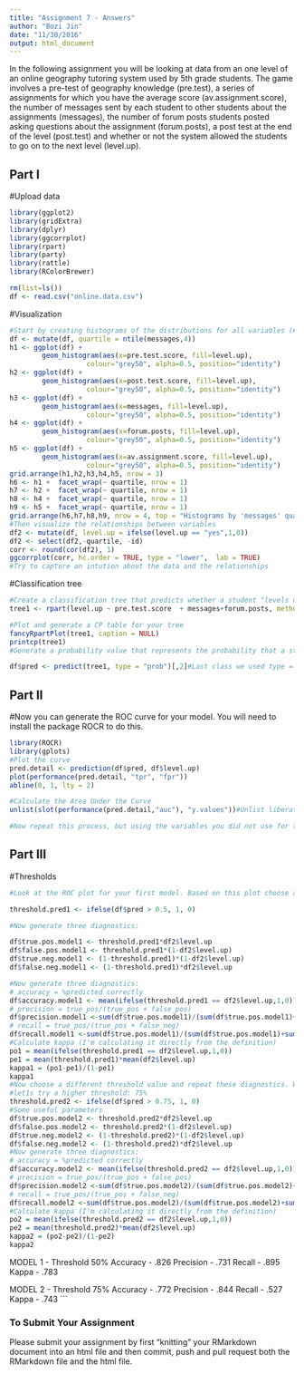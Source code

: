```yaml
---
title: "Assignment 7 - Answers"
author: "Bozi Jin"
date: "11/30/2016"
output: html_document
---
```


In the following assignment you will be looking at data from an one level of an online geography tutoring system used by 5th grade students. The game involves a pre-test of geography knowledge (pre.test), a series of assignments for which you have the average score (av.assignment.score),  the number of messages sent by each student to other students about the assignments (messages), the number of forum posts students posted asking questions about the assignment (forum.posts), a post test at the end of the level (post.test) and whether or not the system allowed the students to go on to the next level (level.up).  

## Part I

#Upload data
```r
library(ggplot2)
library(gridExtra)
library(dplyr)
library(ggcorrplot)
library(rpart)
library(party)
library(rattle)
library(RColorBrewer)

rm(list=ls()) 
df <- read.csv("online.data.csv")

```

#Visualization 
```r
#Start by creating histograms of the distributions for all variables (#HINT: look up "facet" in the ggplot documentation) 
df <- mutate(df, quartile = ntile(messages,4))
h1 <- ggplot(df) +
        geom_histogram(aes(x=pre.test.score, fill=level.up), 
                   colour="grey50", alpha=0.5, position="identity")
h2 <- ggplot(df) +
        geom_histogram(aes(x=post.test.score, fill=level.up), 
                   colour="grey50", alpha=0.5, position="identity")
h3 <- ggplot(df) +
        geom_histogram(aes(x=messages, fill=level.up), 
                   colour="grey50", alpha=0.5, position="identity")
h4 <- ggplot(df) +
        geom_histogram(aes(x=forum.posts, fill=level.up), 
                   colour="grey50", alpha=0.5, position="identity")
h5 <- ggplot(df) +
        geom_histogram(aes(x=av.assignment.score, fill=level.up), 
                   colour="grey50", alpha=0.5, position="identity")
grid.arrange(h1,h2,h3,h4,h5, nrow = 3)
h6 <- h1 +  facet_wrap(~ quartile, nrow = 1)
h7 <- h2 +  facet_wrap(~ quartile, nrow = 1)
h8 <- h4 +  facet_wrap(~ quartile, nrow = 1)
h9 <- h5 +  facet_wrap(~ quartile, nrow = 1)
grid.arrange(h6,h7,h8,h9, nrow = 4, top = "Histograms by 'messages' quartile")
#Then visualize the relationships between variables
df2 <- mutate(df, level.up = ifelse(level.up == "yes",1,0))
df2 <- select(df2,-quartile, -id)
corr <- round(cor(df2), 1)
ggcorrplot(corr, hc.order = TRUE, type = "lower",  lab = TRUE)
#Try to capture an intution about the data and the relationships

```
#Classification tree
```r
#Create a classification tree that predicts whether a student "levels up" in the online course using three variables of your choice (As we did last time, set all controls to their minimums)
tree1 <- rpart(level.up ~ pre.test.score  + messages+forum.posts, method="class", data=df, minsplit = 0, minbucket = 1, cp = 0.01)

#Plot and generate a CP table for your tree 
fancyRpartPlot(tree1, caption = NULL)
printcp(tree1)
#Generate a probability value that represents the probability that a student levels up based your classification tree 

df$pred <- predict(tree1, type = "prob")[,2]#Last class we used type = "class" which predicted the classification for us, this time we are using type = "prob" to see the probability that our classififcation is based on.
```
## Part II
#Now you can generate the ROC curve for your model. You will need to install the package ROCR to do this.
```r
library(ROCR)
library(gplots)
#Plot the curve
pred.detail <- prediction(df$pred, df$level.up) 
plot(performance(pred.detail, "tpr", "fpr"))
abline(0, 1, lty = 2)

#Calculate the Area Under the Curve
unlist(slot(performance(pred.detail,"auc"), "y.values"))#Unlist liberates the AUC value from the "performance" object created by ROCR

#Now repeat this process, but using the variables you did not use for the previous model and compare the plots & results of your two models. Which one do you think was the better model? Why?
```
## Part III
#Thresholds
```r
#Look at the ROC plot for your first model. Based on this plot choose a probability threshold that balances capturing the most correct predictions against false positives. Then generate a new variable in your data set that classifies each student according to your chosen threshold.

threshold.pred1 <- ifelse(df$pred > 0.5, 1, 0)

#Now generate three diagnostics:

df$true.pos.model1 <- threshold.pred1*df2$level.up
df$false.pos.model1 <- threshold.pred1*(1-df2$level.up)
df$true.neg.model1 <- (1-threshold.pred1)*(1-df2$level.up)
df$false.neg.model1 <- (1-threshold.pred1)*df2$level.up 

#Now generate three diagnostics:
# accuracy = %predicted correctly 
df$accuracy.model1 <- mean(ifelse(threshold.pred1 == df2$level.up,1,0))
# precision = true_pos/(true_pos + false_pos)
df$precision.model1 <-sum(df$true.pos.model1)/(sum(df$true.pos.model1)+sum(df$false.pos.model1)) 
# recall = true_pos/(true_pos + false_neg)
df$recall.model1 <-sum(df$true.pos.model1)/(sum(df$true.pos.model1)+sum(df$false.neg.model1)) 
#Calculate kappa (I'm calculating it directly from the definition)
po1 = mean(ifelse(threshold.pred1 == df2$level.up,1,0))
pe1 = mean(threshold.pred1)*mean(df2$level.up)
kappa1 = (po1-pe1)/(1-pe1)
kappa1
#Now choose a different threshold value and repeat these diagnostics. What conclusions can you draw about your two thresholds?
#let1s try a higher threshold: 75%
threshold.pred2 <- ifelse(df$pred > 0.75, 1, 0)
#Some useful parameters
df$true.pos.model2 <- threshold.pred2*df2$level.up
df$false.pos.model2 <- threshold.pred2*(1-df2$level.up)
df$true.neg.model2 <- (1-threshold.pred2)*(1-df2$level.up)
df$false.neg.model2 <- (1-threshold.pred2)*df2$level.up
#Now generate three diagnostics:
# accuracy = %predicted correctly 
df$accuracy.model2 <- mean(ifelse(threshold.pred2 == df2$level.up,1,0))
# precision = true_pos/(true_pos + false_pos)
df$precision.model2 <-sum(df$true.pos.model2)/(sum(df$true.pos.model2)+sum(df$false.pos.model2)) 
# recall = true_pos/(true_pos + false_neg)
df$recall.model2 <-sum(df$true.pos.model2)/(sum(df$true.pos.model2)+sum(df$false.neg.model2)) 
#Calculate kappa (I'm calculating it directly from the definition)
po2 = mean(ifelse(threshold.pred2 == df2$level.up,1,0))
pe2 = mean(threshold.pred2)*mean(df2$level.up)
kappa2 = (po2-pe2)/(1-pe2)
kappa2
```
MODEL 1 - Threshold 50%
Accuracy - .826
Precision - .731
Recall - .895
Kappa - .783


MODEL 2 - Threshold 75%
Accuracy - .772
Precision - .844
Recall - .527
Kappa - .743
```

### To Submit Your Assignment

Please submit your assignment by first "knitting" your RMarkdown document into an html file and then commit, push and pull request both the RMarkdown file and the html file.
